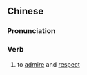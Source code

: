 {{also|钦敬}}
==Chinese==
{{zh-forms|s=钦敬}}

===Pronunciation===
{{zh-pron
|m=qīnjìng
|c=jam1 ging3
|mn=tw,xm:khim-kèng
|cat=v
}}

===Verb===
{{zh-verb}}

# {{lb|zh|literary}} to [[admire]] and [[respect]]